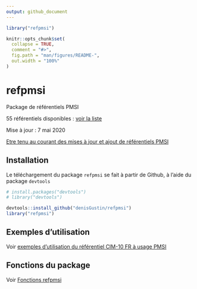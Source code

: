 ```yaml
---
output: github_document
---
```


```r
library("refpmsi")

```

<!-- README.md is generated from README.Rmd. Please edit that file -->

```r
knitr::opts_chunk$set(
  collapse = TRUE,
  comment = "#>",
  fig.path = "man/figures/README-",
  out.width = "100%"
)
```
# refpmsi

Package de référentiels PMSI  

55 référentiels disponibles : [voir la liste](https://denisgustin.github.io/refpmsi/docs/articles/liste_ref.html)  

Mise à jour : 7 mai 2020  

[Etre tenu au courant des mises à jour et ajout de référentiels PMSI](http://www.lespmsi.com/r-et-pmsi/)

## Installation

Le téléchargement du package `refpmsi` se fait à partir de Github, à l'aide du package `devtools`

```r
# install.packages("devtools")
# library("devtools")

devtools::install_github("denisGustin/refpmsi")
library("refpmsi")
```

## Exemples d'utilisation  

Voir [exemples d'utilisation du référentiel CIM-10 FR à usage PMSI](https://denisgustin.github.io/refpmsi/docs/articles/cim.html)

## Fonctions du package  

Voir [Fonctions refpmsi](https://denisgustin.github.io/refpmsi/docs/articles/fonctions_refpmsi.html)
